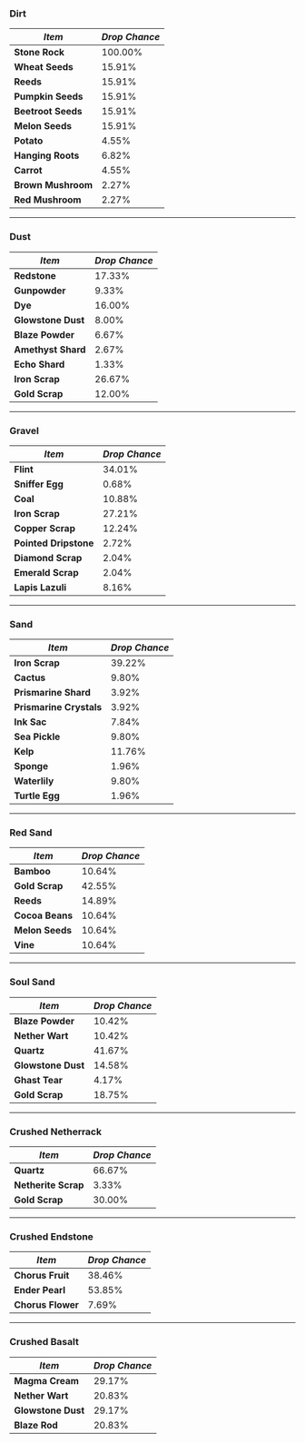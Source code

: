 ### Dirt

| **_Item_**         | **_Drop Chance_** |
|--------------------|-------------------|
| **Stone Rock**     | 100.00%           |
| **Wheat Seeds**    | 15.91%            |
| **Reeds**          | 15.91%            |
| **Pumpkin Seeds**  | 15.91%            |
| **Beetroot Seeds** | 15.91%            |
| **Melon Seeds**    | 15.91%            |
| **Potato**         | 4.55%             |
| **Hanging Roots**  | 6.82%             |
| **Carrot**         | 4.55%             |
| **Brown Mushroom** | 2.27%             |
| **Red Mushroom**   | 2.27%             |

---

### Dust

| **_Item_**         | **_Drop Chance_** |
|--------------------|-------------------|
| **Redstone**       | 17.33%            |
| **Gunpowder**      | 9.33%             |
| **Dye**            | 16.00%            |
| **Glowstone Dust** | 8.00%             |
| **Blaze Powder**   | 6.67%             |
| **Amethyst Shard** | 2.67%             |
| **Echo Shard**     | 1.33%             |
| **Iron Scrap**     | 26.67%            |
| **Gold Scrap**     | 12.00%            |

---

### Gravel

| **_Item_**            | **_Drop Chance_** |
|-----------------------|-------------------|
| **Flint**             | 34.01%            |
| **Sniffer Egg**       | 0.68%             |
| **Coal**              | 10.88%            |
| **Iron Scrap**        | 27.21%            |
| **Copper Scrap**      | 12.24%            |
| **Pointed Dripstone** | 2.72%             |
| **Diamond Scrap**     | 2.04%             |
| **Emerald Scrap**     | 2.04%             |
| **Lapis Lazuli**      | 8.16%             |

---

### Sand

| **_Item_**              | **_Drop Chance_** |
|-------------------------|-------------------|
| **Iron Scrap**          | 39.22%            |
| **Cactus**              | 9.80%             |
| **Prismarine Shard**    | 3.92%             |
| **Prismarine Crystals** | 3.92%             |
| **Ink Sac**             | 7.84%             |
| **Sea Pickle**          | 9.80%             |
| **Kelp**                | 11.76%            |
| **Sponge**              | 1.96%             |
| **Waterlily**           | 9.80%             |
| **Turtle Egg**          | 1.96%             |

---

### Red Sand

| **_Item_**      | **_Drop Chance_** |
|-----------------|-------------------|
| **Bamboo**      | 10.64%            |
| **Gold Scrap**  | 42.55%            |
| **Reeds**       | 14.89%            |
| **Cocoa Beans** | 10.64%            |
| **Melon Seeds** | 10.64%            |
| **Vine**        | 10.64%            |

---

### Soul Sand

| **_Item_**         | **_Drop Chance_** |
|--------------------|-------------------|
| **Blaze Powder**   | 10.42%            |
| **Nether Wart**    | 10.42%            |
| **Quartz**         | 41.67%            |
| **Glowstone Dust** | 14.58%            |
| **Ghast Tear**     | 4.17%             |
| **Gold Scrap**     | 18.75%            |

---

### Crushed Netherrack

| **_Item_**          | **_Drop Chance_** |
|---------------------|-------------------|
| **Quartz**          | 66.67%            |
| **Netherite Scrap** | 3.33%             |
| **Gold Scrap**      | 30.00%            |

---

### Crushed Endstone

| **_Item_**        | **_Drop Chance_** |
|-------------------|-------------------|
| **Chorus Fruit**  | 38.46%            |
| **Ender Pearl**   | 53.85%            |
| **Chorus Flower** | 7.69%             |

---

### Crushed Basalt

| **_Item_**         | **_Drop Chance_** |
|--------------------|-------------------|
| **Magma Cream**    | 29.17%            |
| **Nether Wart**    | 20.83%            |
| **Glowstone Dust** | 29.17%            |
| **Blaze Rod**      | 20.83%            |
